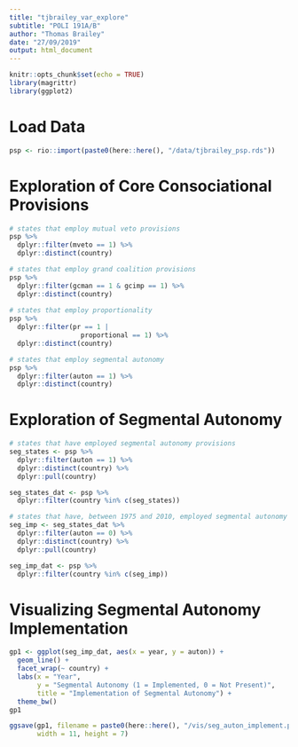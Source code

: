 ```yaml
---
title: "tjbrailey_var_explore"
subtitle: "POLI 191A/B"
author: "Thomas Brailey"
date: "27/09/2019"
output: html_document
---
```


```r
knitr::opts_chunk$set(echo = TRUE)
library(magrittr)
library(ggplot2)
```

# Load Data
```r
psp <- rio::import(paste0(here::here(), "/data/tjbrailey_psp.rds"))
```

# Exploration of Core Consociational Provisions
```r
# states that employ mutual veto provisions
psp %>% 
  dplyr::filter(mveto == 1) %>%
  dplyr::distinct(country)

# states that employ grand coalition provisions
psp %>%
  dplyr::filter(gcman == 1 & gcimp == 1) %>%
  dplyr::distinct(country)
 
# states that employ proportionality
psp %>%
  dplyr::filter(pr == 1 | 
                  proportional == 1) %>%
  dplyr::distinct(country)

# states that employ segmental autonomy
psp %>%
  dplyr::filter(auton == 1) %>% 
  dplyr::distinct(country)
```

# Exploration of Segmental Autonomy
```r
# states that have employed segmental autonomy provisions 
seg_states <- psp %>%
  dplyr::filter(auton == 1) %>% 
  dplyr::distinct(country) %>%
  dplyr::pull(country)

seg_states_dat <- psp %>% 
  dplyr::filter(country %in% c(seg_states))

# states that have, between 1975 and 2010, employed segmental autonomy provisions
seg_imp <- seg_states_dat %>%
  dplyr::filter(auton == 0) %>%
  dplyr::distinct(country) %>%
  dplyr::pull(country)

seg_imp_dat <- psp %>%
  dplyr::filter(country %in% c(seg_imp))
```

# Visualizing Segmental Autonomy Implementation
```r
gp1 <- ggplot(seg_imp_dat, aes(x = year, y = auton)) +
  geom_line() + 
  facet_wrap(~ country) + 
  labs(x = "Year",
       y = "Segmental Autonomy (1 = Implemented, 0 = Not Present)",
       title = "Implementation of Segmental Autonomy") + 
  theme_bw()
gp1

ggsave(gp1, filename = paste0(here::here(), "/vis/seg_auton_implement.png"), units = "in",
       width = 11, height = 7)
```